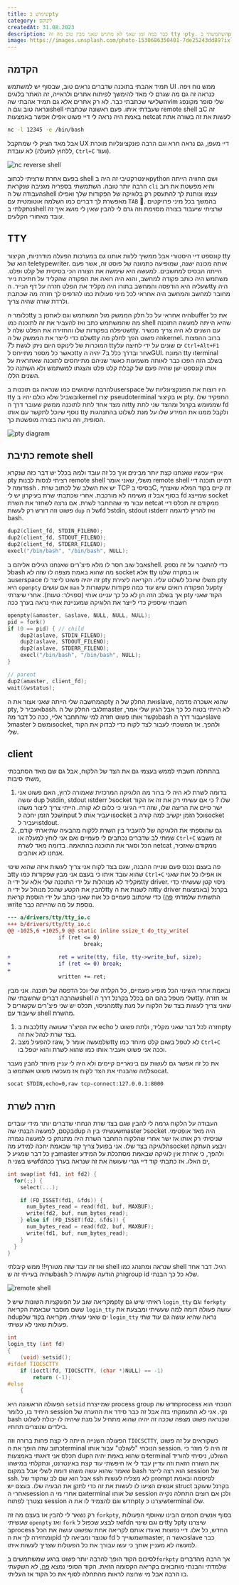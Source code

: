 ```yaml
---
title: שימוש בpty
category: לינוקס
createdAt: 31.08.2023
description: כבר כמה זמן שאני לא מרגיש שאני מבין טוב מה זה tty וpty. השתמשתי בpty כדי לייצר remote shell אשר עובד ומרגיש ממש כמו shell רגיל ובנוסף כדי לראות שאני מבין מה עובר דרך הtty driver עשיתי שינוי כך שכל הקלדה שלי תמיד תופיע פעמיים.
image: https://images.unsplash.com/photo-1530686350401-7de25243dd89?ixlib=rb-4.0.3&ixid=M3wxMjA3fDB8MHxwaG90by1wYWdlfHx8fGVufDB8fHx8fA%3D%3D&auto=format&fit=crop&w=2071&q=80
---
```


## הקדמה

תמיד אהבתי בתוכנה שדברים נראים טוב, שבסוף יש למשתמש
UI
ממש נוח ויפה. כנראה זה גם מה שגרם לי מאד להימשך לפיתוח אתרים ולראייה, זה האתר בלוגים השלישי שכתבתי כבר.
לא רק אתרים אלא גם תמיד אהבתי
שהvim
שלי סופר מקונפג ונראה טוב וגם
הshell
שעבדתי איתו.
פעם ראשונה שכתבתי
remote shell
בC
זה באמת היה נראה לי דיי פשוט אפילו אפשר באמצעות
netcat
לעשות את זה בשורה אתת

```bash
nc -l 12345 -e /bin/bash
```

אבל מאד הציק לי שמתקבל
UX
דיי מעפן, גם נראה חרא וגם הרבה פונקציונליות מוכרת לא עובדת (ללחוץ למעלה,
`Ctrl+C`
ועוד).

![nc reverse shell](../nc-reverse-shell.gif "nc reverse shell")

בפעם אחרת שרציתי לכתוב
shell
אינטרקטיבי זה היה
בpython
ושם החוויה הייתה הרבה יותר טובה.
השתמשתי בספריה מגניבה שנקראת
`cli`
והיא מפשטת את רוב העבודה של
הshell
עצמו ונותנת לך להתעסק רק בלוגיקה של הפקודות שלך ואפילו מאפשרת לך דברים כמו השלמה אוטומטית עם
`TAB` 🤯.
בהמשך בכל מיני פרויקטים נתקלתי
בshell
שרציתי שיעבוד בצורה מסוימת וזה גרם לי להבין שאין לי מושג איך זה עובד מאחורי הקלעים.

## TTY

קונספט דיי היסטורי אבל ממשיך ללוות אותנו גם במערכות הפעלה מודרניות, הקיצור
tty
הוא של
teletypewriter.
אותה מכונה ישנה, שמופיעה כתמונה של פוסט זה, אשר פעם הייתה הבסיס למחשבים. למעשה היא שימשה
את הצורה הכי בסיסית של קלט ופלט. משתמש היה כותב פקודה למחשב, והוא היה רואה את הפקודה שהקליד על חתיכת נייר שעליה היא הודפסה
והמחשב בתורו היה מקליד את הפלט חזרה על דף הנייר.
הtty
היה מחובר למחשב והמחשב היה אחראי לכל מיני פעולות כמו להדפיס לך חזרה מה שכתבת ולרדת שורה שהיה צריך.

כלומר
הtty
היה אחראי על כל חלק הממשק מול המשתמש וגם לאחסן
בbuffer
את כל מה שהמשתמש כתב ואז להעביר את זה לתוכנה כמו
shell
שהיא הייתה למעשה
התוכנה שטיפלה בפקודות שלו והחזירה את הפלט שלה
לtty.
עם השנים לא היה צריך מכשיר שלם כדי לייצר את הממשק של
הtty
וזה פשוט הפך לחלק
מהkernel.
ברוב ההפצות המוכרות של לינוקס היום ניתן לגשת ל7
ttyים
שונים על ידי לחיצה על
`Ctrl+Alt+F1`
כאשר כל מספר מתייחס
לtty
אחר ובדרך כלל ב7 יהיה
הGUI.
המונח
tty
וterminal
בשלב הזה הפכו כבר לאותה משמעות כאשר שניהם מתייחסים לתוכנה שאחראית על אותו קונספט ישן שהיה פעם של קבלת קלט פלט והצגתו למשתמש ולא השתנה כל השנים הללו.

להרבה שימושים כמו שנראה גם תוכנות
בuserspace
היו רוצות את הפונקציונליות
של
tty
ובשביל שלא כולם יהיו
בkernel
יצרו
pseudoterminal
או בקיצור
pty.
התפקיד שלו זה מצד אחד לתת לתוכנה ממשק שעובר דרך
הtty
שממומש בקרנל ומהצד שני לתת
fd
נוסף שיוכל לתקשר עם אותו
tty
ולקבל ממנו את המידע שלו על מנת לשלוט בהתנהגות הסופית, וזה נראה בצורה מופשטת כך.

![pty diagram](../pty-diagram.png "pty diagram")

## כתיבת remote shell

אוקיי עכשיו שאנחנו קצת יותר מבינים איך כל זה עובד ולמה בכלל יש דבר כזה שנקרא
pty
רציתי לנסות לבנות
remote shell
משלי, שאני אומר
remote shell
דמיינו תוכנה דיי דומה
לssh
. יש את השלב של לכתוב שרת
TCP
בסיסי
בC,
זה קיים בקוד המלא שאצרף בסוף אבל זו משימה לא מורכבת.
אחרי שכתבתי שרת בעיקרון יש לי
fd
שמייצג
socket
עבור מי שהתחבר לשרת.
אם נרצה לשחזר את השרת
netcat
ממקודם זה תכלס דיי פשוט וזה דורש רק לעשות
`dup`
של
הfd
לstdin, stdout וstderr
ואז להריץ לדוגמה bash.

```c
dup2(client_fd, STDIN_FILENO);
dup2(client_fd, STDOUT_FILENO);
dup2(client_fd, STDERR_FILENO);
execl("/bin/bash", "/bin/bash", NULL);
```

אבל שוב חסר לו מלא פיצ'רים שאנחנו רגילים אליהם
בshell.
כדי להתגבר על זה נספק
לbash
מה שהוא באמת מצפה לו שזה לא
socket
אלא
tty
או במקרה שלנו
בuserspace
זה יהיה פשוט לייצר לו
pty
משלו שיוכל לשלוט עליו. הקריאה ליצירת
pty
היא
`openpty`
אם עושים
`man`
על הפקודה רואים שיש עוד כמה פקודות שקשורות
לpty
אך בשלב הזה הן לא כל כך עניינו אותי
(ספוילר: טעות).
אחרי שיצרתי
pty
הקוד שאני חשבתי שיספיק כדי לייצר את הלוגיקה שמעניינת אותי נראה בערך ככה

```c
openpty(&amaster, &aslave, NULL, NULL, NULL);
pid = fork()
if (0 == pid) { // child
    dup2(aslave, STDIN_FILENO);
    dup2(aslave, STDOUT_FILENO);
    dup2(aslave, STDERR_FILENO);
    execl("/bin/bash", "/bin/bash", NULL);
}

// parent
dup2(amaster, client_fd);
wait(&wstatus);
```

המחשבה שלי הייתה שאני אצור את
הpty
ואת החלק של
הslave,
שהוא אשכרה מדמה
pty,
אעביר
לbash.
לגבי החלק של
הmaster
לא הייתי בטוח כל כך אבל הגיון שלי אמר, נקשר אותו פשוט חזרה למי שהתחבר אליי,
ככה כל דבר
מהbash
יעבור דרך
הslave
לmaster
ומשם
לsocket,
ולהפך. אז המשכתי לעבור לצד לקוח כדי לבדוק את הקוד שלי.

## client

בהתחלה חשבתי לממש בעצמי גם את הצד של הלקוח, אבל גם שם מאד הסתבכתי משתי סיבות,

1. בדומה לשרת לא היה לי ברור מה הלוגיקה המרכזית שאמורה לרוץ, האם פשוט אני עושה dup לstdin, stdout וstderr לsocket שלו ? כי אם עשיתי רק את זה אז הקוד ישר סיים את הריצה שלו, שזה דיי הגיוני כי כלום לא קורה. הייתי צריך ליצור משהו שכל הזמן יחכה לinput ויעביר אותו לsocket וכל הזמן יקשיב למה קורה בsocket ויעביר לstdout.
2. גם שהוספתי את הלוגיקה של להעביר בין השרת ללקוח מהבעיה שתיארתי קודם, שמתי לב שדברים נכתבים לי פעמיים ואם אני לוחץ למעלה או `Ctrl+C` זה משבש הכל וסוגר את התוכנה בהתאמה. בדומה מאד לשרת netcat ממקודם שאזכיר, אנחנו לא אוהבים.

פה בעצם נכנס פעם שנייה ההבנה, שגם בצד לקוח אני צריך לעשות איזה שהוא שינוי
בtty
שהוא עובד איתו כי בעצם אני מבין שפקודות כמו
`Ctrl+C`
או אפילו כל אות שאני מקליד לא מנוהלות על ידי התוכנה שלי אלא על ידי
הtty driver.
ניסוי קטן שעשיתי כדי להבין את הקטע שהכל מנוהל על ידי
הtty
זה לשנות את
הtty driver
בקרנל (באמצעות התשתית שלמדתי [פה](/posts/לשחק-עם-לינוקס)) כדי שיכתוב פעמיים כל אות שאני כותב על ידי הוספת קריאת
write
נוספת על מה שהייתה כבר.

```diff
--- a/drivers/tty/tty_io.c
+++ b/drivers/tty/tty_io.c
@@ -1025,6 +1025,9 @@ static inline ssize_t do_tty_write(
                if (ret <= 0)
                        break;

+               ret = write(tty, file, tty->write_buf, size);
+               if (ret <= 0) break;
+
                written += ret;
```

ובאמת אחרי השינוי הכל מופיע פעמיים, כל הקלדה שלי וכל הדפסה של תוכנה. אני מבין שהרבה דברים שחשבתי
שהshell
שלי מטפל בהם הם בכלל בקרנל דרך
הtty.
אז חזרה מהניסוי, תכלס יש שני פיצ'רים שקשורים
לtty
שאני צריך לעשות בצד של הלקוח על מנת שיעבוד עם
shell
מהשרת.

1. לכבות בtty את הפיצ'ר שעושה echo חזרה לכל דבר שאני מקליד, ולתת פשוט לpty בצד שרת לנהל את זה.
2. להפעיל מצב raw, שלמעשה אומר לtty לא לטפל בשום קלט מיוחד כמו `Ctrl+C` וככה אני פשוט אעביר אותו כמו שהוא לשרת והוא יטפל בו.

את כל זה אפשר גם לעשות עם בינאריים קיימים ולא היה לי עניין מיוחד להבין מעבר למה שהבנתי את הצד לקוח אז מעכשיו פשוט אשתמש
בsocat.

```bash
socat STDIN,echo=0,raw tcp-connect:127.0.0.1:8000
```

## חזרה לשרת

העבודה על הלקוח גרמה לי להבין שגם בצד שרת הנחתי שדברים יותר מידי עובדים בקסם,
למעשה הבנתי
שהdup
שעשיתי בין
הmaster
לsocket
היה מאד אופטימי. שניסיתי רק אותו אז ישר אחרי שהלקוח התחבר השרת היה מתנתק כי למעשה נגמרה הלוגיקה בצד שלו. אני בפועל צריך קוד שבאמת יחכה למידע
מהsocket
ויבצע העתקה בין כל דבר שמגיע
לmaster
ולהפך,
כי אחרת אין לוגיקה שבאמת מסתכלת על המידע שיש בשני
הfdים
האלו.
אז כתבתי קוד דיי גנרי שעושה את זה שנראה בערך ככה,

```c
int swap(int fd1, int fd2) {
  for(;;) {
    select(...);

    if (FD_ISSET(fd1, &fds)) {
      num_bytes_read = read(fd1, buf, MAXBUF);
      write(fd2, buf, num_bytes_read);
    } else if (FD_ISSET(fd2, &fds)) {
      num_bytes_read = read(fd2, buf, MAXBUF);
      write(fd1, buf, num_bytes_read);
    }
  }
}
```

ואז זה עבד שזה מטורף!! ממש קיבלתי
shell
שנראה ומתנהג כמו
shell
רגיל.
דבר אחד שהיה בעייתי זה
שbash
זרק הודעה שקשורה
לgroup id
שלא כל כך הבנתי.

![remote shell](../remote-shell.gif "remote shell")

מקריאה שוב על הפונקציות השונות שיש
לpty
ראיתי שיש גם
`login_tty`
וגם `forkpty`
ששם מוסבר שבאמת הקריאה
`login_tty`
עושה פעולה דומה למה שעשיתי ומבצעת את
הdupים
שאני עשיתי. מקריאה בקוד של
`login_tty`
נראה שהיא עושה גם עוד שתי פעולות שאני לא עשיתי.

```c
int
login_tty (int fd)
{
	(void) setsid();
#ifdef TIOCSCTTY
	if (ioctl(fd, TIOCSCTTY, (char *)NULL) == -1)
		return (-1);
#else
	{
```

הפעולה הראשונה היא
`setsid`
שמייצרת
process group
חדש
שהprocess
הנוכחי הוא היחיד בו, כלומר
session
נקי. אני לא התעמקתי בזה אבל זה כבר סידר את ההערה של
bash
שכנראה פשוט מצפה שככה זה יהיה שהוא מתחיל על מנת שיהיה לו יכולת לשלוט בילדים שנוצרים תחתיו.

הפעולה השנייה הייתה לי קצת פחות ברורה וזה
`TIOCSCTTY`,
כשקוראים על זה פשוט כתוב שזה הופך את
הterminal
הנוכחי "לשולט" עבור אותו
session.
זה היה לי מוזר כי תכלס אני דאגתי באמצעות
dupים
שהוא באמת יהיה
הterminal
השולט, ניסיתי להוריד את השורה הזאת וזה עדיין עבד לי אז חיפשתי עוד קצת באינטרנט,
ונתקלתי במישהו שאמר שהוא עשה משהו דומה לשלי אבל במקום
bash
הוא רצה לייצר
session
של
ssh.
אבל הוא שם לב שהקוד של
ssh
לא מצליח לעשות
prompt
לסיסמה ובאמת אנשים הציעו לו לעשות את זה כדי לתקן את הבעיה שלו. בעצם יש
struct
בקרנל שעוקב אחרי
הsession
וגם אחרי מי
הterminal
של אותו
session
ולכן אם רוצים התחלה נקייה נצטרך לפתוח
session
חדש וגם להצמיד לו את
הpty
שיצרנו
כterminal
שלו.

רק נשאר לי להבין אז בעצם מה זה
`forkpty`,
בסוף אנשים חכמים הבינו שאוסף הפעולות שעשיתי
`openpty`
ואז
`fork`
ואז לבצע שכפול
לfdים
וגם שינוי
הtty
לpty
שיצרנו בprocess
החדש, כל אלו. דיי נפוצות ואיגדו אותם לקריאה אחת שפשוט עושה את הכל ומחזירה לך את
הpid
שנוצר ומביאה לך
fd
שמשוייך
לmaster,
כאשר
הslave
כבר למעשה לא מעניין אותך כי עשו עבורך את כל הפעולות שצריך לעשות איתו.

לסיכום הקוד הופך להרבה יותר פשוט ברגע שמשתמשים
ב`forkpty`
אך הרבה מהדברים שלמדתי והבנתי מוחבאים בקריאה הקסומה הזאת. הקוד הסופי נמצא
[פה](https://gist.github.com/nadavmisgav/b744fe8443c077f54cab87fcb3b29e56),
לא השקעתי בו הרבה אבל מי שרוצה לראות מהתחלה לסוף את כל הקוד אז העליתי.
